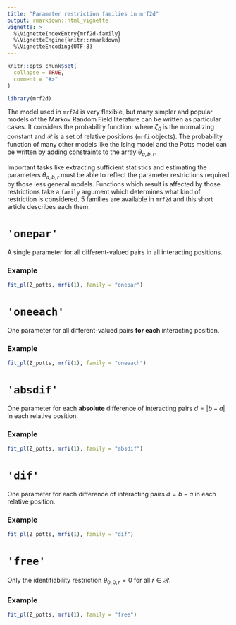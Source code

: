 ```yaml
---
title: "Parameter restriction families in mrf2d"
output: rmarkdown::html_vignette
vignette: >
  %\VignetteIndexEntry{mrf2d-family}
  %\VignetteEngine{knitr::rmarkdown}
  %\VignetteEncoding{UTF-8}
---
```


```r
knitr::opts_chunk$set(
  collapse = TRUE,
  comment = "#>"
)
```

```r
library(mrf2d)
```

The model used in `mrf2d` is very flexible, but many simpler and popular models of the Markov Random Field literature can be written as particular cases. It considers the probability function:
\begin{equation}
 \mathbb{P}(\mathbf{Z} = \mathbf{z}) = 
  \frac{1}{\zeta_{\theta}} \exp \left( \sum_{r \in \mathcal{R}} \sum_{i,j \in \mathcal{L}}
    \theta_{z_i, z_j, r} \delta(j = i+r) ) \right),
\end{equation}
where $\zeta_\theta$ is the normalizing constant and $\mathcal{R}$ is a set of relative positions (`mrfi` objects). The probability function of many other models like the Ising model and the Potts model can be written by adding constraints to the array $\theta_{a,b,r}$.

Important tasks like extracting sufficient statistics and estimating the parameters $\theta_{a,b,r}$ must be able to reflect the parameter restrictions required by those less general models. Functions which result is affected by those restrictions take a `family` argument which determines what kind of restriction is considered. 5 families are available in `mrf2d` and this short article describes each them.

# `'onepar'`

A single parameter for all different-valued pairs in all interacting positions.

### Example

```r
fit_pl(Z_potts, mrfi(1), family = "onepar")
```


# `'oneeach'`

One parameter for all different-valued pairs **for each** interacting position.

### Example

```r
fit_pl(Z_potts, mrfi(1), family = "oneeach")
```


# `'absdif'`

One parameter for each **absolute** difference of interacting pairs $d = |b-a|$ in each relative position.

### Example

```r
fit_pl(Z_potts, mrfi(1), family = "absdif")
```


# `'dif'`

One parameter for each difference of interacting pairs $d = b-a$ in each relative position.

### Example

```r
fit_pl(Z_potts, mrfi(1), family = "dif")
```


# `'free'`

Only the identifiability restriction $\theta_{0,0,r} = 0$ for all $r \in \mathcal{R}$.

### Example

```r
fit_pl(Z_potts, mrfi(1), family = "free")
```

